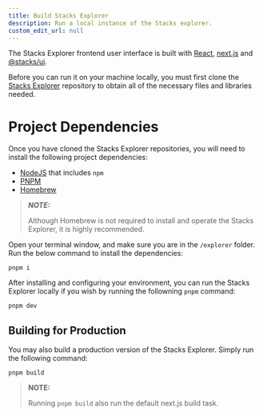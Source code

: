 ```yaml
---
title: Build Stacks Explorer
description: Run a local instance of the Stacks explorer.
custom_edit_url: null
---
```


The Stacks Explorer frontend user interface is built with [React](https://reactjs.org/), [next.js](https://github.com/vercel/next.js) and [@stacks/ui](https://github.com/hirosystems/ui).

Before you can run it on your machine locally, you must first clone the [Stacks Explorer](https://github.com/hirosystems/explorer) repository to obtain all of the necessary files and libraries needed.

# Project Dependencies

Once you have cloned the Stacks Explorer repositories, you will need to install the following project dependencies:

- [NodeJS](https://nodejs.dev/en/) that includes `npm`
- [PNPM](https://pnpm.io/installation/)
- [Homebrew](https://brew.sh/)

> **_NOTE:_**
>
> Although Homebrew is not required to install and operate the Stacks Explorer, it is highly recommended.

Open your terminal window, and make sure you are in the `/explorer` folder. Run the below command to install the dependencies:

`pnpm i`

After installing and configuring your environment, you can run the Stacks Explorer locally if you wish by running the followning `pnpm` command:

`pnpm dev`

## Building for Production

You may also build a production version of the Stacks Explorer. Simply run the following command:

`pnpm build`

> **NOTE:**
>
> Running `pnpm build` also run the default next.js build task.
